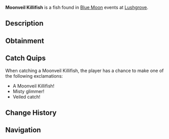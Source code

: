 {{FishInfobox
|image          = Moonveil Killifish.png
|rarity         = Common
|sea            = Second Sea
|location       = [[Blue Moon - Second Sea]]
|sublocation    = 
|sources        = Fishing Rod
|radar_location = 
|prog_speed     = +40
|xp             = 480
|weather        = Foggy
|time           = 
|season         = Winter
|bait           = Ember Berries
|base_weight    = 12
|base_value     = 200
|weight_range   = 8
|base_chance    = 110
|base_resil     = 75
}}
'''Moonveil Killifish''' is a {{Rarity|Common}} fish found in [[Blue Moon]] events at [[Lushgrove]].

== Description ==
{{Description|A blue delicate fish with a spotted pattern.|Bestiary Entry}}

== Obtainment ==
{{Description|It dances where the fog cloaks the edge.|Bestiary Hint}}
{{Fish Availability|
Blue Moon/Second Sea
|top_rods      = 
Free Spirit Rod\222340.23\303706.1;
Training Rod\203727.41\179748.3;
Azure Of Lagoon\199130.89\212194.41;
Carrot Rod\193122.01\286911.02;
Trident Rod\192056.47\191688.99;
Flimsy Rod\182396.76\174797.18;
Firefly Rod\183210.04\250934.87;
Lobster Rod\183910.44\242181.16;
Egg Rod\184489.54\238249.98;
Astralhook Rod\191408.87\158835.92;
Verdant Shear Rod\183436.88\231337.69;
Blazebringer Rod\180319.19\216922.69;
No-Life Rod\163811.58\172007.45;
Seraphic Rod\155867.28\155569.05;
Ethereal Prism Rod\154585.94\153609.84;
Challenger's Rod\150824.12\161905.29;
Rod Of The Forgotten Fang\150372.75\150263.78;
Depthseeker Rod\149820.12\157687.09;
Rod Of The Exalted One\149332.83\148893.04;
Avalanche Rod\148965.11\156702.09;
Rod Of The Depths\148951.24\154831.41;
Volcanic Rod\148601.98\162176.28;
Zeus Rod\148184.14\161846.32;
Steady Rod\121762.98\133301.06
|recommended   = Free Spirit Rod
}}

== Catch Quips ==
When catching a Moonveil Killifish, the player has a chance to make one of the following exclamations:
* A Moonveil Killifish!
* Misty glimmer!
* Veiled catch!

== Change History ==
{{Change History|{{subst:Current Version}}}}

== Navigation ==
{{Fish Navbox|Blue Moon - Second Sea}}